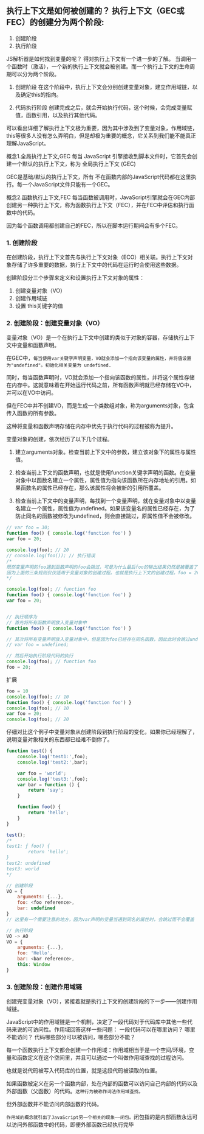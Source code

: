 ## 执行上下文是如何被创建的？ 执行上下文（GEC或FEC）的创建分为两个阶段:
1. 创建阶段
2. 执行阶段

JS解析器是如何找到变量的呢？ 得对执行上下文有一个进一步的了解。
当调用一个函数时（激活），一个新的执行上下文就会被创建。而一个执行上下文的生命周期可以分为两个阶段。

1. 创建阶段
在这个阶段中，执行上下文会分别创建变量对象，建立作用域链，以及确定this的指向。

2. 代码执行阶段
创建完成之后，就会开始执行代码，这个时候，会完成变量赋值，函数引用，以及执行其他代码。

可以看出详细了解执行上下文极为重要，因为其中涉及到了变量对象，作用域链，this等很多人没有怎么弄明白，但是却极为重要的概念，它关系到我们能不能真正理解JavaScript。


概念1.全局执行上下文,GEC
每当 JavaScript 引擎接收到脚本文件时，它首先会创建一个默认的执行上下文，称为 全局执行上下文 (GEC)

GEC是基础/默认的执行上下文，所有 不在函数内部的JavaScript代码都在这里执行。每一个JavaScript文件只能有一个GEC。

概念2.函数执行上下文,FEC
每当函数被调用时，JavaScript引擎就会在GEC内部创建另一种执行上下文，称为函数执行上下文（FEC），并在FEC中评估和执行函数中的代码。

因为每个函数调用都创建自己的FEC，所以在脚本运行期间会有多个FEC。

### 1. 创建阶段
在创建阶段，执行上下文首先与执行上下文对象（ECO）相关联。执行上下文对象存储了许多重要的数据，执行上下文中的代码在运行时会使用这些数据。

创建阶段分三个步骤来定义和设置执行上下文对象的属性：
1. 创建变量对象（VO）
2. 创建作用域链
3. 设置 this关键字的值

### 2. 创建阶段：创建变量对象（VO）
变量对象（VO）是一个在执行上下文中创建的类似于对象的容器，存储执行上下文中变量和函数声明。

在GEC中，`每当使用var关键字声明变量，VO就会添加一个指向该变量的属性，并将值设置为"undefined"。初始化相关变量为 undefined.`

同时，每当函数声明时，VO就会添加一个指向该函数的属性，并将这个属性存储在内存中。这就意味着在开始运行代码之前，所有函数声明就已经存储在VO中，并可以在VO中访问。

但在FEC中并不创建VO，而是生成一个类数组对象，称为arguments对象，包含传入函数的所有参数。

这种将变量和函数声明存储在内存中优先于执行代码的过程被称为提升。


变量对象的创建，依次经历了以下几个过程。
1. 建立arguments对象。检查当前上下文中的参数，建立该对象下的属性与属性值。

2. 检查当前上下文的函数声明，也就是使用function关键字声明的函数。在变量对象中以函数名建立一个属性，属性值为指向该函数所在内存地址的引用。如果函数名的属性已经存在，那么该属性将会被新的引用所覆盖。

3. 检查当前上下文中的变量声明，每找到一个变量声明，就在变量对象中以变量名建立一个属性，属性值为undefined。如果该变量名的属性已经存在，为了防止同名的函数被修改为undefined，则会直接跳过，原属性值不会被修改。
```js
// var foo = 30;
function foo() { console.log('function foo') }
var foo = 20;

console.log(foo); // 20
// console.log(foo()); // 执行错误
/*
既然变量声明的foo遇到函数声明的foo会跳过，可是为什么最后foo的输出结果仍然是被覆盖了？
因为上面的三条规则仅仅适用于变量对象的创建过程。也就是执行上下文的创建过程。foo = 20是在执行上下文的执行过程中运行的，输出结果自然会是20。
*/
```

```js
console.log(foo); // function foo
function foo() { console.log('function foo') }
var foo = 20;


// 执行顺序为
// 首先将所有函数声明放入变量对象中
function foo() { console.log('function foo') }

// 其次将所有变量声明放入变量对象中，但是因为foo已经存在同名函数，因此此时会跳过undefined的赋值
// var foo = undefined;

// 然后开始执行阶段代码的执行
console.log(foo); // function foo
foo = 20;
```

扩展
```js
foo = 10
console.log(foo); // 10
function foo() { console.log('function foo') }
console.log(foo); // 10
var foo = 20;
console.log(foo); // 20
```

仔细对比这个例子中变量对象从创建阶段到执行阶段的变化，如果你已经理解了，说明变量对象相关的东西都已经难不倒你了。
```js
function test() {
    console.log('test1:',foo);
    console.log('test2:',bar);

    var foo = 'world';
    console.log('test3:',foo);
    var bar = function () {
        return 'say';
    }

    function foo() {
        return 'hello';
    }
}

test();
/*
test1: ƒ foo() {
        return 'hello';
}
test2: undefined
test3: world
*/

// 创建阶段
VO = {
    arguments: {...},
    foo: <foo reference>,
    bar: undefined
}
// 这里有一个需要注意的地方，因为var声明的变量当遇到同名的属性时，会跳过而不会覆盖

// 执行阶段
VO -> AO
VO = {
    arguments: {...},
    foo: 'Hello',
    bar: <bar reference>,
    this: Window
}
```

### 3. 创建阶段：创建作用域链
创建完变量对象（VO），紧接着就是执行上下文的创建阶段的下一步——创建作用域链。

JavaScript中的作用域链是一个机制，决定了一段代码对于代码库中其他一些代码来说的可访问性。作用域回答这样一些问题：
一段代码可以在哪里访问？
哪里不能访问？
代码哪些部分可以被访问，哪些部分不能？

每一个函数执行上下文都会创建一个作用域：作用域相当于是一个空间/环境，变量和函数定义在这个空间里，并且可以通过一个叫做作用域查找的过程访问。

也就是说代码被写入代码库的位置，就是这段代码被读取的位置。

如果函数被定义在另一个函数内部，处在内部的函数可以访问自己内部的代码以及外部函数（父函数）的代码。`这种行为被称作词法作用域查找。`

但外部函数并不能访问内部函数的代码。

`作用域的概念就引出了JavaScript另一个相关的现象——闭包。`闭包指的是内部函数永远可以访问外部函数中的代码，即便外部函数已经执行完毕